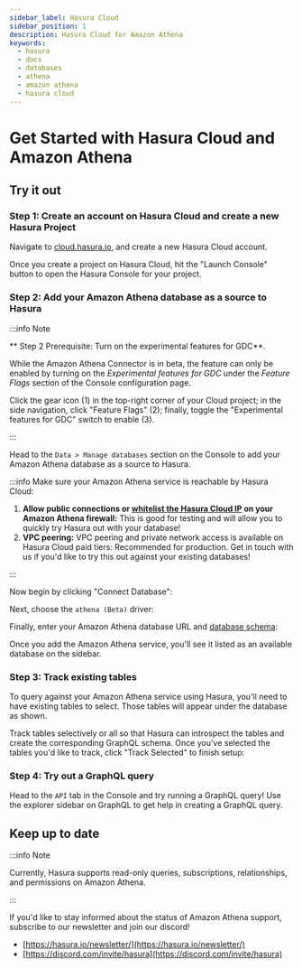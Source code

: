 ```yaml
---
sidebar_label: Hasura Cloud
sidebar_position: 1
description: Hasura Cloud for Amazon Athena
keywords:
  - hasura
  - docs
  - databases
  - athena
  - amazon athena
  - hasura cloud
---
```



# Get Started with Hasura Cloud and Amazon Athena

## Try it out

### Step 1: Create an account on Hasura Cloud and create a new Hasura Project

Navigate to
[cloud.hasura.io](https://cloud.hasura.io/signup/?pg=docs&plcmt=body&cta=navigate-to-cloud-hasura-io&tech=default), and
create a new Hasura Cloud account.

Once you create a project on Hasura Cloud, hit the "Launch Console" button to open the Hasura Console for your project.

<Thumbnail src='/img/databases/data-connector/create-project.png' alt='Connect new or existing database' width='1000px' />

### Step 2: Add your Amazon Athena database as a source to Hasura

:::info Note

** Step 2 Prerequisite: Turn on the experimental features for GDC**.

While the Amazon Athena Connector is in beta, the feature can only be enabled by turning on the _Experimental features
for GDC_ under the _Feature Flags_ section of the Console configuration page.

Click the gear icon (1) in the top-right corner of your Cloud project; in the side navigation, click "Feature Flags"
(2); finally, toggle the "Experimental features for GDC" switch to enable (3).

<Thumbnail src='/img/databases/data-connector/settings_feature-flags_2-18-0.png' alt='Turning on experimental features.' width='1000px' />

:::

Head to the `Data > Manage databases` section on the Console to add your Amazon Athena database as a source to Hasura.

:::info Make sure your Amazon Athena service is reachable by Hasura Cloud:

1.  **Allow public connections or
    [whitelist the Hasura Cloud IP](/hasura-cloud/projects/create.mdx#cloud-projects-create-allow-nat-ip) on your Amazon Athena
    firewall:** This is good for testing and will allow you to quickly try Hasura out with your database!
2.  **VPC peering:** VPC peering and private network access is available on Hasura Cloud paid tiers: Recommended for
    production. Get in touch with us if you'd like to try this out against your existing databases!

:::

Now begin by clicking "Connect Database":

<Thumbnail src='/img/databases/data-connector/manage-databases.png' alt='Manage databases' width='1000px' />

Next, choose the `athena (Beta)` driver:

<Thumbnail src='/img/databases/athena/athena-add-service1.png' alt='Adding the Amazon Athena service' width='1000px' />

Finally, enter your Amazon Athena database URL and
[database schema](https://docs.aws.amazon.com/athena/latest/ug/creating-tables.html):

<Thumbnail
  src='/img/databases/athena/athena-add-service3.png'
  alt='Setting the Amazon Athena connection details.'
  width='1000px'
/>

Once you add the Amazon Athena service, you'll see it listed as an available database on the sidebar.

### Step 3: Track existing tables

To query against your Amazon Athena service using Hasura, you'll need to have existing tables to select. Those tables
will appear under the database as shown.

<Thumbnail src='/img/databases/athena/athena-tracking-tables-8.png' alt='Tracking tables.' width='1000px' />

Track tables selectively or all so that Hasura can introspect the tables and create the corresponding GraphQL schema.
Once you've selected the tables you'd like to track, click "Track Selected" to finish setup:

<Thumbnail src='/img/databases/athena/athena-9.png' alt='Tracking tables selected.' width='1000px' />

### Step 4: Try out a GraphQL query

Head to the `API` tab in the Console and try running a GraphQL query! Use the explorer sidebar on GraphQL to get help in
creating a GraphQL query.

<Thumbnail src='/img/databases/athena/make-graphql-query.png' alt='Try a GraphQL query' width='1000px' />

## Keep up to date

:::info Note

Currently, Hasura supports read-only queries, subscriptions, relationships, and permissions on Amazon Athena.

:::

If you'd like to stay informed about the status of Amazon Athena support, subscribe to our newsletter and join our
discord!

- [https://hasura.io/newsletter/](https://hasura.io/newsletter/)
- [https://discord.com/invite/hasura](https://discord.com/invite/hasura)
